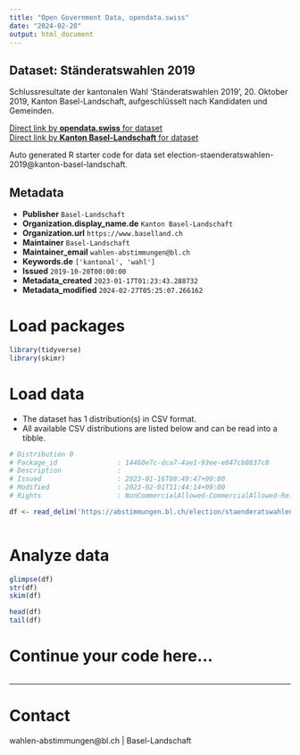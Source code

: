 ```yaml
---
title: "Open Government Data, opendata.swiss"
date: "2024-02-28"
output: html_document
---
```


## Dataset: Ständeratswahlen 2019

Schlussresultate der kantonalen Wahl 'Ständeratswahlen 2019', 20. Oktober 2019, Kanton Basel-Landschaft, aufgeschlüsselt nach Kandidaten und Gemeinden.

[Direct link by **opendata.swiss** for dataset](https://opendata.swiss/de/dataset/standeratswahlen-20191)<br>
[Direct link by **Kanton Basel-Landschaft** for dataset](https://abstimmungen.bl.ch/election/staenderatswahlen-2019/data)

Auto generated R starter code for data set election-staenderatswahlen-2019@kanton-basel-landschaft.

## Metadata

- **Publisher** `Basel-Landschaft`
- **Organization.display_name.de** `Kanton Basel-Landschaft`
- **Organization.url** `https://www.baselland.ch`
- **Maintainer** `Basel-Landschaft`
- **Maintainer_email** `wahlen-abstimmungen@bl.ch`
- **Keywords.de** `['kantonal', 'wahl']`
- **Issued** `2019-10-20T00:00:00`
- **Metadata_created** `2023-01-17T01:23:43.288732`
- **Metadata_modified** `2024-02-27T05:25:07.266162`


# Load packages

```r

library(tidyverse)
library(skimr)

```

# Load data

-   The dataset has 1 distribution(s) in CSV format.
-   All available CSV distributions are listed below and can be read into a tibble.

```r

# Distribution 0
# Package_id               : 14460e7c-dca7-4ae1-93ee-e047cb0837c8
# Description              : 
# Issued                   : 2023-01-16T08:49:47+00:00
# Modified                 : 2023-02-01T11:44:14+00:00
# Rights                   : NonCommercialAllowed-CommercialAllowed-ReferenceRequired

df <- read_delim('https://abstimmungen.bl.ch/election/staenderatswahlen-2019/data-csv')



```

# Analyze data

```r

glimpse(df)
str(df)
skim(df)

head(df)
tail(df)

```

# Continue your code here...

```r

```

------------------------------------------------------------------------

# Contact

wahlen-abstimmungen@bl.ch | Basel-Landschaft
